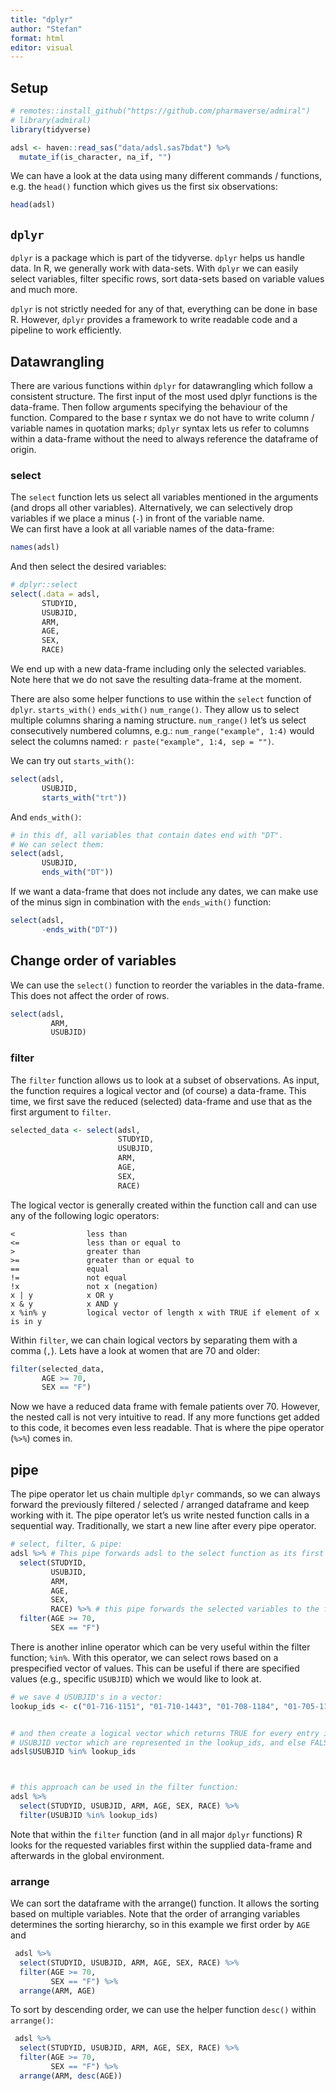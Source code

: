 ```yaml
---
title: "dplyr"
author: "Stefan"
format: html
editor: visual
---
```


## Setup

```r
# remotes::install_github("https://github.com/pharmaverse/admiral")
# library(admiral)
library(tidyverse)
```

```r
adsl <- haven::read_sas("data/adsl.sas7bdat") %>% 
  mutate_if(is_character, na_if, "")
```

We can have a look at the data using many different commands / functions, e.g. the `head()` function which gives us the first six observations:

```r
head(adsl)
```

## `dplyr`

`dplyr` is a package which is part of the tidyverse. `dplyr` helps us handle data. In R, we generally work with data-sets. With `dplyr` we can easily select variables, filter specific rows, sort data-sets based on variable values and much more.

`dplyr` is not strictly needed for any of that, everything can be done in base R. However, `dplyr` provides a framework to write readable code and a pipeline to work efficiently.

<!-- The most crucial aspect of the `dplyr` pipeline is the pipe command (%\>%). The pipe operator (ctrl shift m) uses the previously computed object and forwards it to the next function as the first argument. It can also be specified to be some other argument of the next function. Let's show a simple example: -->

<!-- ```{r} -->

<!-- vec <- 1:10 -->

<!-- # base: -->

<!-- mean(vec) -->

<!-- # dplyr: -->

<!-- vec %>% mean() -->

<!-- ``` -->

<!-- The pipe operator let's us write nested function calls in a sequential way. For example, we can calculate the rounded variance of the centered vector `vec`: -->

<!-- ```{r} -->

<!-- # base: -->

<!-- round(var(scale(vec, scale = FALSE)), digits = 2) -->

<!-- # dplyr: -->

<!-- vec %>%  -->

<!--   scale(scale = FALSE) %>%  -->

<!--   var() %>%  -->

<!--   round(digits = 2) -->

<!-- ``` -->

<!-- However, most often, the pipe takes a dataset (or a modified dataset) and forwards it into the next function as the data argument of the next function. -->

## Datawrangling

There are various functions within `dplyr` for datawrangling which follow a consistent structure. The first input of the most used dplyr functions is the data-frame. Then follow arguments specifying the behaviour of the function. Compared to the base r syntax we do not have to write column / variable names in quotation marks; `dplyr` syntax lets us refer to columns within a data-frame without the need to always reference the dataframe of origin.

### select

The `select` function lets us select all variables mentioned in the arguments (and drops all other variables). Alternatively, we can selectively drop variables if we place a minus (`-`) in front of the variable name.\
We can first have a look at all variable names of the data-frame:

```r
names(adsl)
```

And then select the desired variables:

```r
# dplyr::select
select(.data = adsl, 
       STUDYID, 
       USUBJID, 
       ARM, 
       AGE, 
       SEX, 
       RACE)
```

We end up with a new data-frame including only the selected variables. Note here that we do not save the resulting data-frame at the moment.

There are also some helper functions to use within the `select` function of `dplyr`. `starts_with()` `ends_with()` `num_range()`. They allow us to select multiple columns sharing a naming structure. `num_range()` let's us select consecutively numbered columns, e.g.: `num_range("example", 1:4)` would select the columns named: `r paste("example", 1:4, sep = "")`.

We can try out `starts_with()`:

```r
select(adsl,
       USUBJID, 
       starts_with("trt"))
```

And `ends_with()`:

```r
# in this df, all variables that contain dates end with "DT". 
# We can select them:
select(adsl,
       USUBJID, 
       ends_with("DT"))
```

If we want a data-frame that does not include any dates, we can make use of the minus sign in combination with the `ends_with()` function:

```r
select(adsl,
       -ends_with("DT")) 
```

::: {.callout-note appearance="simple"}
## Change order of variables

We can use the `select()` function to reorder the variables in the data-frame. This does not affect the order of rows.

```r
select(adsl,
         ARM, 
         USUBJID)
```
:::

### filter

The `filter` function allows us to look at a subset of observations. As input, the function requires a logical vector and (of course) a data-frame. This time, we first save the reduced (selected) data-frame and use that as the first argument to `filter`.

```r
selected_data <- select(adsl, 
                        STUDYID, 
                        USUBJID, 
                        ARM, 
                        AGE, 
                        SEX, 
                        RACE)
```

The logical vector is generally created within the function call and can use any of the following logic operators:

    <                less than
    <=               less than or equal to
    >                greater than
    >=               greater than or equal to
    ==               equal
    !=               not equal
    !x               not x (negation)
    x | y            x OR y
    x & y            x AND y
    x %in% y         logical vector of length x with TRUE if element of x is in y 

Within `filter`, we can chain logical vectors by separating them with a comma (`,`). Lets have a look at women that are 70 and older:

```r
filter(selected_data,
       AGE >= 70,
       SEX == "F")
```

Now we have a reduced data frame with female patients over 70. However, the nested call is not very intuitive to read. If any more functions get added to this code, it becomes even less readable. That is where the pipe operator (`%>%`) comes in.

::: {.callout-note appearance="simple"}
## pipe

The pipe operator let us chain multiple `dplyr` commands, so we can always forward the previously filtered / selected / arranged dataframe and keep working with it. The pipe operator let's us write nested function calls in a sequential way. Traditionally, we start a new line after every pipe operator.
:::

```r
# select, filter, & pipe:
adsl %>% # This pipe forwards adsl to the select function as its first argument
  select(STUDYID, 
         USUBJID,
         ARM, 
         AGE, 
         SEX, 
         RACE) %>% # this pipe forwards the selected variables to the filter function
  filter(AGE >= 70,
         SEX == "F")
```

There is another inline operator which can be very useful within the filter function; `%in%`. With this operator, we can select rows based on a prespecified vector of values. This can be useful if there are specified values (e.g., specific `USUBJID`) which we would like to look at.

```r
# we save 4 USUBJID's in a vector:
lookup_ids <- c("01-716-1151", "01-710-1443", "01-708-1184", "01-705-1186")


# and then create a logical vector which returns TRUE for every entry in the 
# USUBJID vector which are represented in the lookup_ids, and else FALSE
adsl$USUBJID %in% lookup_ids



# this approach can be used in the filter function: 
adsl %>% 
  select(STUDYID, USUBJID, ARM, AGE, SEX, RACE) %>% 
  filter(USUBJID %in% lookup_ids)
```

Note that within the `filter` function (and in all major `dplyr` functions) R looks for the requested variables first within the supplied data-frame and afterwards in the global environment.

### arrange

We can sort the dataframe with the arrange() function. It allows the sorting based on multiple variables. Note that the order of arranging variables determines the sorting hierarchy, so in this example we first order by `AGE` and

```r
 adsl %>% 
  select(STUDYID, USUBJID, ARM, AGE, SEX, RACE) %>% 
  filter(AGE >= 70,
         SEX == "F") %>% 
  arrange(ARM, AGE)
```

To sort by descending order, we can use the helper function `desc()` within `arrange()`:

```r
 adsl %>% 
  select(STUDYID, USUBJID, ARM, AGE, SEX, RACE) %>% 
  filter(AGE >= 70,
         SEX == "F") %>% 
  arrange(ARM, desc(AGE))
```
